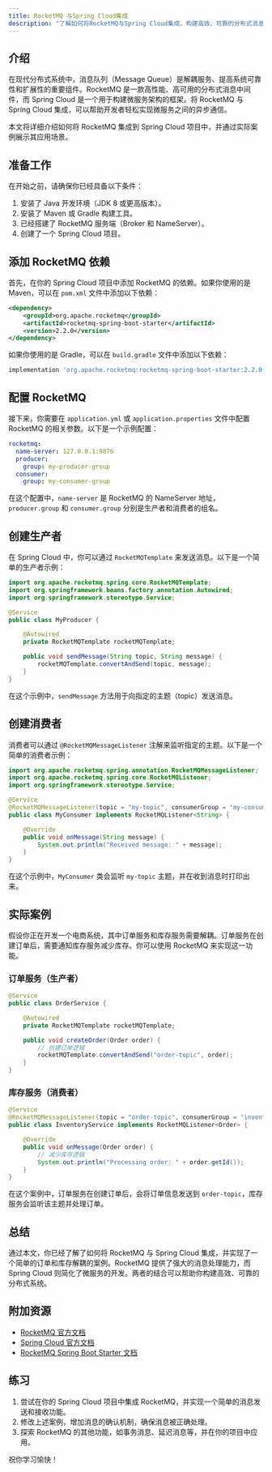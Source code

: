 ```yaml
---
title: RocketMQ 与Spring Cloud集成
description: "了解如何将RocketMQ与Spring Cloud集成，构建高效、可靠的分布式消息系统。本文将从基础概念到实际应用，逐步讲解集成过程，并提供代码示例和实际案例。"
---
```


## 介绍

在现代分布式系统中，消息队列（Message Queue）是解耦服务、提高系统可靠性和扩展性的重要组件。RocketMQ 是一款高性能、高可用的分布式消息中间件，而 Spring Cloud 是一个用于构建微服务架构的框架。将 RocketMQ 与 Spring Cloud 集成，可以帮助开发者轻松实现微服务之间的异步通信。

本文将详细介绍如何将 RocketMQ 集成到 Spring Cloud 项目中，并通过实际案例展示其应用场景。

## 准备工作

在开始之前，请确保你已经具备以下条件：

1. 安装了 Java 开发环境（JDK 8 或更高版本）。
2. 安装了 Maven 或 Gradle 构建工具。
3. 已经搭建了 RocketMQ 服务端（Broker 和 NameServer）。
4. 创建了一个 Spring Cloud 项目。

## 添加 RocketMQ 依赖

首先，在你的 Spring Cloud 项目中添加 RocketMQ 的依赖。如果你使用的是 Maven，可以在 `pom.xml` 文件中添加以下依赖：

```xml
<dependency>
    <groupId>org.apache.rocketmq</groupId>
    <artifactId>rocketmq-spring-boot-starter</artifactId>
    <version>2.2.0</version>
</dependency>
```

如果你使用的是 Gradle，可以在 `build.gradle` 文件中添加以下依赖：

```groovy
implementation 'org.apache.rocketmq:rocketmq-spring-boot-starter:2.2.0'
```

## 配置 RocketMQ

接下来，你需要在 `application.yml` 或 `application.properties` 文件中配置 RocketMQ 的相关参数。以下是一个示例配置：

```yaml
rocketmq:
  name-server: 127.0.0.1:9876
  producer:
    group: my-producer-group
  consumer:
    group: my-consumer-group
```

在这个配置中，`name-server` 是 RocketMQ 的 NameServer 地址，`producer.group` 和 `consumer.group` 分别是生产者和消费者的组名。

## 创建生产者

在 Spring Cloud 中，你可以通过 `RocketMQTemplate` 来发送消息。以下是一个简单的生产者示例：

```java
import org.apache.rocketmq.spring.core.RocketMQTemplate;
import org.springframework.beans.factory.annotation.Autowired;
import org.springframework.stereotype.Service;

@Service
public class MyProducer {

    @Autowired
    private RocketMQTemplate rocketMQTemplate;

    public void sendMessage(String topic, String message) {
        rocketMQTemplate.convertAndSend(topic, message);
    }
}
```

在这个示例中，`sendMessage` 方法用于向指定的主题（topic）发送消息。

## 创建消费者

消费者可以通过 `@RocketMQMessageListener` 注解来监听指定的主题。以下是一个简单的消费者示例：

```java
import org.apache.rocketmq.spring.annotation.RocketMQMessageListener;
import org.apache.rocketmq.spring.core.RocketMQListener;
import org.springframework.stereotype.Service;

@Service
@RocketMQMessageListener(topic = "my-topic", consumerGroup = "my-consumer-group")
public class MyConsumer implements RocketMQListener<String> {

    @Override
    public void onMessage(String message) {
        System.out.println("Received message: " + message);
    }
}
```

在这个示例中，`MyConsumer` 类会监听 `my-topic` 主题，并在收到消息时打印出来。

## 实际案例

假设你正在开发一个电商系统，其中订单服务和库存服务需要解耦。订单服务在创建订单后，需要通知库存服务减少库存。你可以使用 RocketMQ 来实现这一功能。

### 订单服务（生产者）

```java
@Service
public class OrderService {

    @Autowired
    private RocketMQTemplate rocketMQTemplate;

    public void createOrder(Order order) {
        // 创建订单逻辑
        rocketMQTemplate.convertAndSend("order-topic", order);
    }
}
```

### 库存服务（消费者）

```java
@Service
@RocketMQMessageListener(topic = "order-topic", consumerGroup = "inventory-consumer-group")
public class InventoryService implements RocketMQListener<Order> {

    @Override
    public void onMessage(Order order) {
        // 减少库存逻辑
        System.out.println("Processing order: " + order.getId());
    }
}
```

在这个案例中，订单服务在创建订单后，会将订单信息发送到 `order-topic`，库存服务会监听该主题并处理订单。

## 总结

通过本文，你已经了解了如何将 RocketMQ 与 Spring Cloud 集成，并实现了一个简单的订单和库存解耦的案例。RocketMQ 提供了强大的消息处理能力，而 Spring Cloud 则简化了微服务的开发。两者的结合可以帮助你构建高效、可靠的分布式系统。

## 附加资源

- [RocketMQ 官方文档](https://rocketmq.apache.org/docs/)
- [Spring Cloud 官方文档](https://spring.io/projects/spring-cloud)
- [RocketMQ Spring Boot Starter 文档](https://github.com/apache/rocketmq-spring)

## 练习

1. 尝试在你的 Spring Cloud 项目中集成 RocketMQ，并实现一个简单的消息发送和接收功能。
2. 修改上述案例，增加消息的确认机制，确保消息被正确处理。
3. 探索 RocketMQ 的其他功能，如事务消息、延迟消息等，并在你的项目中应用。

祝你学习愉快！